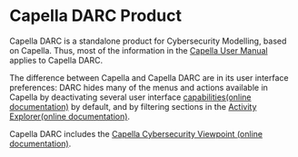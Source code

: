 = Capella DARC Product =

Capella DARC is a standalone product for Cybersecurity Modelling, based on Capella.
Thus, most of the information in the [[../help/topic/org.polarsys.capella.doc/html/toc.html? | Capella User Manual ]] applies to Capella DARC.

The difference between Capella and Capella DARC are in its user interface preferences: DARC hides many of the menus and actions available in Capella by deactivating several user interface 
[[../help/topic/org.polarsys.capella.doc/html/Filtering%20of%20Capella%20capabilities/Filtering%20of%20Capella%20capabilities.html? | capabilities]]<span class="github-link">[[https://github.com/eclipse/capella/blob/master/doc/plugins/org.polarsys.capella.doc/html/Filtering%20of%20Capella%20capabilities/Filtering%20of%20Capella%20capabilities.mediawiki|(online documentation)]]</span> by default, and by filtering sections in the [[../help/topic/org.polarsys.capella.preferences.doc/html/06.%20Preferences/6.1.%20Activity%20Explorer.html? | Activity Explorer]]<span class="github-link">[[https://github.com/eclipse/capella/blob/master/doc/plugins/org.polarsys.capella.preferences.doc/html/06.%20Preferences/6.1.%20Activity%20Explorer.mediawiki|(online documentation)]]</span>.

Capella DARC includes the [[../help/topic/org.polarsys.capella.cybersecurity.doc/html/usermanual.html | Capella Cybersecurity Viewpoint ]]<span class="github-link">[[./usermanual.	mediawiki|(online documentation)]]</span>.
